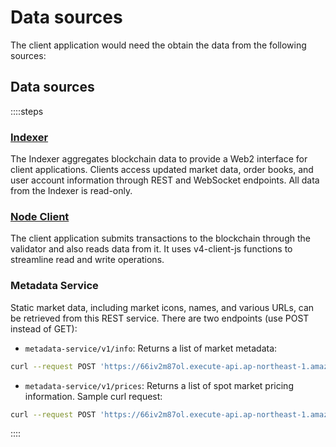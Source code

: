 # Data sources


The client application would need the obtain the data from the following sources:

## Data sources

::::steps
### [Indexer](/indexer-client)

The Indexer aggregates blockchain data to provide a Web2 interface for client applications. Clients access updated market data, order books, and user account information through REST and WebSocket endpoints. All data from the Indexer is read-only.

### [Node Client](/node-client)

The client application submits transactions to the blockchain through the validator and also reads data from it. It uses v4-client-js functions to streamline read and write operations.

### Metadata Service

Static market data, including market icons, names, and various URLs, can be retrieved from this REST service. There are two endpoints (use POST instead of GET):

- `metadata-service/v1/info`: Returns a list of market metadata:

```bash
curl --request POST 'https://66iv2m87ol.execute-api.ap-northeast-1.amazonaws.com/mainnet/metadata-service/v1/info
```

- `metadata-service/v1/prices`: Returns a list of spot market pricing information. Sample curl request:

```bash
curl --request POST 'https://66iv2m87ol.execute-api.ap-northeast-1.amazonaws.com/mainnet/metadata-service/v1/prices'
```

::::